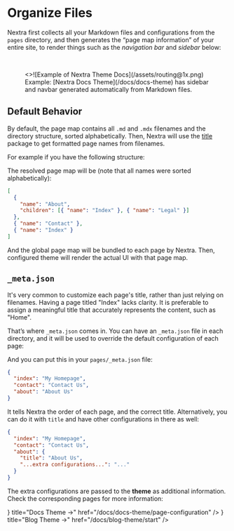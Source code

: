 
# Organize Files

Nextra first collects all your Markdown files and configurations from the
`pages` directory, and then generates the “page map information” of your entire
site, to render things such as the _navigation bar_ and _sidebar_ below:

<br />

<figure>
  <>![Example of Nextra Theme Docs](/assets/routing@1x.png)</>
  <figcaption>
    Example: [Nextra Docs Theme](/docs/docs-theme) has sidebar and navbar
    generated automatically from Markdown files.
  </figcaption>
</figure>

## Default Behavior

By default, the page map contains all `.md` and `.mdx` filenames and the
directory structure, sorted alphabetically. Then, Nextra will use the
[title](https://github.com/vercel/title) package to get formatted page names
from filenames.

For example if you have the following structure:

<FileTree>
  <FileTree.Folder name="pages" defaultOpen>
    <FileTree.File name="contact.md" />
    <FileTree.File name="index.mdx" />
    <FileTree.Folder name="about" defaultOpen>
      <FileTree.File name="legal.md" />
      <FileTree.File name="index.mdx" />
    </FileTree.Folder>
  </FileTree.Folder>
</FileTree>

The resolved page map will be (note that all names were sorted alphabetically):

```json
[
  {
    "name": "About",
    "children": [{ "name": "Index" }, { "name": "Legal" }]
  },
  { "name": "Contact" },
  { "name": "Index" }
]
```

And the global page map will be bundled to each page by Nextra. Then, configured
theme will render the actual UI with that page map.

## `_meta.json`

It's very common to customize each page's title, rather than just relying on
filenames. Having a page titled "Index" lacks clarity. It is preferable to
assign a meaningful title that accurately represents the content, such as
"Home".

That’s where `_meta.json` comes in. You can have an `_meta.json` file in each
directory, and it will be used to override the default configuration of each
page:

<FileTree>
  <FileTree.Folder name="pages" defaultOpen>
    <FileTree.File name="_meta.json" />
    <FileTree.File name="contact.md" />
    <FileTree.File name="index.mdx" />
    <FileTree.Folder name="about" defaultOpen>
      <FileTree.File name="_meta.json" />
      <FileTree.File name="legal.md" />
      <FileTree.File name="index.mdx" />
    </FileTree.Folder>
  </FileTree.Folder>
</FileTree>

And you can put this in your `pages/_meta.json` file:

```json filename="pages/_meta.json"
{
  "index": "My Homepage",
  "contact": "Contact Us",
  "about": "About Us"
}
```

It tells Nextra the order of each page, and the correct title. Alternatively,
you can do it with `title` and have other configurations in there as well:

```json filename="pages/_meta.json"
{
  "index": "My Homepage",
  "contact": "Contact Us",
  "about": {
    "title": "About Us",
    "...extra configurations...": "..."
  }
}
```

The extra configurations are passed to the **theme** as additional information.
Check the corresponding pages for more information:

<Cards>
  <Card
    icon={<NewsletterIcon />}
    title="Docs Theme →"
    href="/docs/docs-theme/page-configuration"
  />
  <Card
    icon={<FileIcon />}
    title="Blog Theme →"
    href="/docs/blog-theme/start"
  />
</Cards>
